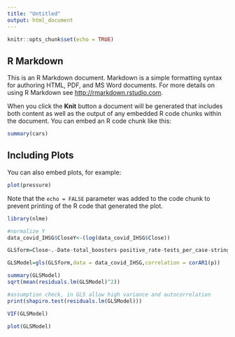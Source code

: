 ```yaml
---
title: "Untitled"
output: html_document
---
```


```r
knitr::opts_chunk$set(echo = TRUE)
```

## R Markdown

This is an R Markdown document. Markdown is a simple formatting syntax for authoring HTML, PDF, and MS Word documents. For more details on using R Markdown see <http://rmarkdown.rstudio.com>.

When you click the **Knit** button a document will be generated that includes both content as well as the output of any embedded R code chunks within the document. You can embed an R code chunk like this:

```r
summary(cars)
```

## Including Plots

You can also embed plots, for example:

```r
plot(pressure)
```

Note that the `echo = FALSE` parameter was added to the code chunk to prevent printing of the R code that generated the plot.

```r
library(nlme)
```

```r
#normalize Y
data_covid_IHSG$CloseY<-(log(data_covid_IHSG$Close))
```


```r
GLSform=Close~.-Date-total_boosters-positive_rate-tests_per_case-stringency_index-new_vaccinations-cumulative_all_effectively_vaccinated-new_tests-cumulative_all_fully_vaccinated-cumulative_all_vaccinated-infection_fatality-infection_detection-CloseY
```

```r
GLSModel=gls(GLSform,data = data_covid_IHSG,correlation = corAR1(p))
```

```r
summary(GLSModel)
sqrt(mean(residuals.lm(GLSModel)^2))
```

```r
#assumption check, in GLS allow high variance and autocorrelation
print(shapiro.test(residuals.lm(GLSModel)))
```

```r
VIF(GLSModel)
```


```r
plot(GLSModel)
```

